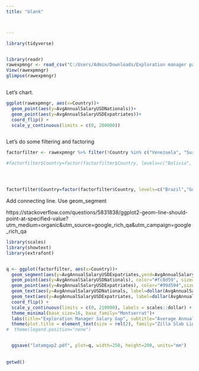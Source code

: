 ```yaml
---
title: "blank"



---
```


 

```r
library(tidyverse)


library(readr)
rawexpmngr <- read_csv("C:/Users/Admin/Downloads/Exploration manager pay Sue Kihn June 2018 - Sheet1.csv")
View(rawexpmngr)
glimpse(rawexpmngr)



```



Let's chart. 


```r

ggplot(rawexpmngr, aes(x=Country))+
  geom_point(aes(y=AvgAnnualSalaryUSDNationals))+
  geom_point(aes(y=AvgAnnualSalaryUSDExpatriates))+
  coord_flip() +
  scale_y_continuous(limits = c(0, 200000))



```



Let's do some filtering and factoring

```r

factorfilter <- rawexpmngr %>% filter(!Country %in% c("Venezuela", "Suriname", "Ecuador", "Chile"))

#factorfilter$Country=factor(factorfilter$Country, levels=c("Bolivia", "Colombia", "Argentina", "Peru", "Guyana","Brazil"))




factorfilter$Country=factor(factorfilter$Country, levels=c("Brazil","Guyana","Peru","Argentina","Colombia","Bolivia"))

```



Add connecting line. Use geom_segment  

https://stackoverflow.com/questions/5831838/ggplot2-geom-line-should-point-at-specified-value?utm_medium=organic&utm_source=google_rich_qa&utm_campaign=google_rich_qa


```r


library(scales)
library(showtext)
library(extrafont)


q <- ggplot(factorfilter, aes(x=Country))+
  geom_segment(aes(y=AvgAnnualSalaryUSDExpatriates,yend=AvgAnnualSalaryUSDNationals, x=Country, xend=Country), size=2, colour="darkgrey")+
  geom_point(aes(y=AvgAnnualSalaryUSDNationals), color="#fc8d59", size=5)+
  geom_point(aes(y=AvgAnnualSalaryUSDExpatriates), color="#99d594",size=5)+
  geom_text(aes(y=AvgAnnualSalaryUSDNationals, label=dollar(AvgAnnualSalaryUSDNationals)), hjust = 1.3, family="Montserrat")+
  geom_text(aes(y=AvgAnnualSalaryUSDExpatriates, label=dollar(AvgAnnualSalaryUSDExpatriates)), hjust = -.3, family="Montserrat")+
  coord_flip() +
  scale_y_continuous(limits = c(0, 210000), labels = scales::dollar) +
  theme_minimal(base_size=16, base_family="Montserrat")+
  labs(title="Exploration Manager Salary Gap", subtitle="Average Annual Salary in USD of Nationals Compared to Expatriates",x="", y="", caption="Data from Mining Intelligence") +
  theme(plot.title = element_text(size = rel(2), family="Zilla Slab Light"))
#  theme(legend.position="none")


  ggsave("latamgap2.pdf", plot=q, width=250, height=200, units="mm")
  
  
getwd()


```











